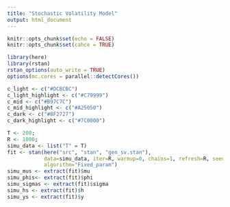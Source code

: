 ```yaml
---
title: "Stochastic Volatility Model"
output: html_document
---
```


```r
knitr::opts_chunk$set(echo = FALSE)
knitr::opts_chunk$set(cahce = TRUE)

library(here)
library(rstan)
rstan_options(auto_write = TRUE)
options(mc.cores = parallel::detectCores())

c_light <- c("#DCBCBC")
c_light_highlight <- c("#C79999")
c_mid <- c("#B97C7C")
c_mid_highlight <- c("#A25050")
c_dark <- c("#8F2727")
c_dark_highlight <- c("#7C0000")
```

```r
T <- 200;
R <- 1000;
simu_data <- list("T" = T)
fit <- stan(here("src", "stan", "gen_sv.stan"), 
            data=simu_data, iter=R, warmup=0, chains=1, refresh=R, seed=234987,
            algorithm="Fixed_param")
simu_mus <- extract(fit)$mu
simu_phis<- extract(fit)$phi
simu_sigmas <- extract(fit)$sigma
simu_hs <- extract(fit)$h
simu_ys <- extract(fit)$y
```


